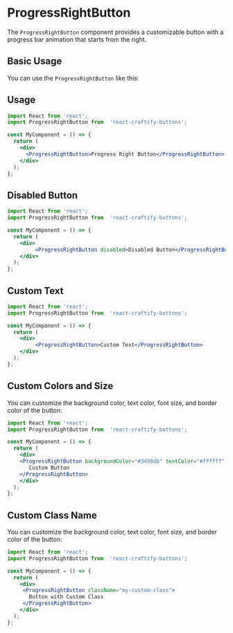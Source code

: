 
<Meta title="Buttons/ProgressRightButton" component={ProgressRightButton} />

# ProgressRightButton

The `ProgressRightButton` component provides a customizable button with a progress bar animation that starts from the right.

## Basic Usage

You can use the `ProgressRightButton` like this:

## Usage

```jsx
import React from 'react';
import ProgressRightButton from  'react-craftify-buttons';  

const MyComponent = () => {
  return (
    <div>
      <ProgressRightButton>Progress Right Button</ProgressRightButton>
    </div>
  );
};
```

## Disabled Button

```jsx
import React from 'react';
import ProgressRightButton from  'react-craftify-buttons';  

const MyComponent = () => {
  return (
    <div>
         <ProgressRightButton disabled>Disabled Button</ProgressRightButton>
    </div>
  );
};
```

## Custom Text

```jsx
import React from 'react';
import ProgressRightButton from  'react-craftify-buttons';  

const MyComponent = () => {
  return (
    <div>
         <ProgressRightButton>Custom Text</ProgressRightButton>
    </div>
  );
};
```

## Custom Colors and Size

You can customize the background color, text color, font size, and border color of the button:

```jsx
import React from 'react';
import ProgressRightButton from  'react-craftify-buttons';  

const MyComponent = () => {
  return (
    <div>
    <ProgressRightButton backgroundColor="#3498db" textColor="#ffffff" fontSize="1.5rem" borderColor="#ff0000">
       Custom Button
    </ProgressRightButton>
    </div>
  );
};
```

## Custom Class Name

You can customize the background color, text color, font size, and border color of the button:

```jsx
import React from 'react';
import ProgressRightButton from  'react-craftify-buttons';  

const MyComponent = () => {
  return (
    <div>
     <ProgressRightButton className="my-custom-class">
       Button with Custom Class
     </ProgressRightButton>
    </div>
  );
};
```
